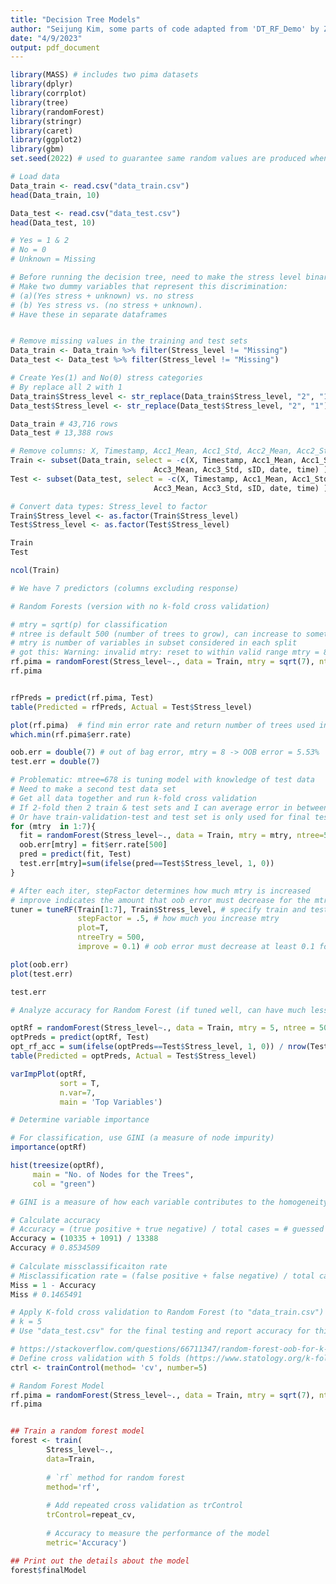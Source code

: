 ```yaml
---
title: "Decision Tree Models"
author: "Seijung Kim, some parts of code adapted from 'DT_RF_Demo' by Zachary Quinn"
date: "4/9/2023"
output: pdf_document
---
```


```r
library(MASS) # includes two pima datasets
library(dplyr)
library(corrplot)
library(tree)
library(randomForest)
library(stringr)
library(caret)
library(ggplot2)
library(gbm)
set.seed(2022) # used to guarantee same random values are produced when rerunning code
```

```r
# Load data
Data_train <- read.csv("data_train.csv")
head(Data_train, 10)

Data_test <- read.csv("data_test.csv")
head(Data_test, 10)
```

```r
# Yes = 1 & 2
# No = 0
# Unknown = Missing

# Before running the decision tree, need to make the stress level binary
# Make two dummy variables that represent this discrimination: 
# (a)(Yes stress + unknown) vs. no stress 
# (b) Yes stress vs. (no stress + unknown).
# Have these in separate dataframes


# Remove missing values in the training and test sets
Data_train <- Data_train %>% filter(Stress_level != "Missing")
Data_test <- Data_test %>% filter(Stress_level != "Missing")

# Create Yes(1) and No(0) stress categories
# By replace all 2 with 1
Data_train$Stress_level <- str_replace(Data_train$Stress_level, "2", "1")
Data_test$Stress_level <- str_replace(Data_test$Stress_level, "2", "1")

Data_train # 43,716 rows
Data_test # 13,388 rows
```

```r
# Remove columns: X, Timestamp, Acc1_Mean, Acc1_Std, Acc2_Mean, Acc2_Std, Acc3_Mean, Acc3_Std, sID, date, time
Train <- subset(Data_train, select = -c(X, Timestamp, Acc1_Mean, Acc1_Std, Acc2_Mean, Acc2_Std,
                                Acc3_Mean, Acc3_Std, sID, date, time) )
Test <- subset(Data_test, select = -c(X, Timestamp, Acc1_Mean, Acc1_Std, Acc2_Mean, Acc2_Std,
                                Acc3_Mean, Acc3_Std, sID, date, time) )

# Convert data types: Stress_level to factor
Train$Stress_level <- as.factor(Train$Stress_level)
Test$Stress_level <- as.factor(Test$Stress_level)

Train
Test

```

```r
ncol(Train)

# We have 7 predictors (columns excluding response)
```





```r
# Random Forests (version with no k-fold cross validation)

# mtry = sqrt(p) for classification
# ntree is default 500 (number of trees to grow), can increase to something like 1000
# mtry is number of variables in subset considered in each split
# got this: Warning: invalid mtry: reset to within valid range mtry = 8 (BUT WHY?)
rf.pima = randomForest(Stress_level~., data = Train, mtry = sqrt(7), ntree = 500) # 500 is default
rf.pima


rfPreds = predict(rf.pima, Test)
table(Predicted = rfPreds, Actual = Test$Stress_level)

plot(rf.pima)  # find min error rate and return number of trees used in min error rate
which.min(rf.pima$err.rate)

oob.err = double(7) # out of bag error, mtry = 8 -> OOB error = 5.53%
test.err = double(7)

# Problematic: mtree=678 is tuning model with knowledge of test data
# Need to make a second test data set
# Get all data together and run k-fold cross validation
# If 2-fold then 2 train & test sets and I can average error in between them)
# Or have train-validation-test and test set is only used for final test
for (mtry  in 1:7){
  fit = randomForest(Stress_level~., data = Train, mtry = mtry, ntree=500)
  oob.err[mtry] = fit$err.rate[500]
  pred = predict(fit, Test)
  test.err[mtry]=sum(ifelse(pred==Test$Stress_level, 1, 0))
}

# After each iter, stepFactor determines how much mtry is increased
# improve indicates the amount that oob error must decrease for the mtry search to continue
tuner = tuneRF(Train[1:7], Train$Stress_level, # specify train and test data
               stepFactor = .5, # how much you increase mtry
               plot=T,
               ntreeTry = 500,
               improve = 0.1) # oob error must decrease at least 0.1 for mtry search to continue

plot(oob.err)
plot(test.err)
```


```r
test.err

```

```r
# Analyze accuracy for Random Forest (if tuned well, can have much less overfitting than regular decision tree)

optRf = randomForest(Stress_level~., data = Train, mtry = 5, ntree = 500)
optPreds = predict(optRf, Test)
opt_rf_acc = sum(ifelse(optPreds==Test$Stress_level, 1, 0)) / nrow(Test)
table(Predicted = optPreds, Actual = Test$Stress_level)

varImpPlot(optRf,
           sort = T,
           n.var=7,
           main = 'Top Variables')

# Determine variable importance

# For classification, use GINI (a measure of node impurity) 
importance(optRf)

hist(treesize(optRf),
     main = "No. of Nodes for the Trees",
     col = "green")

# GINI is a measure of how each variable contributes to the homogeneity of the nodes and leaves in the resulting random forest. The higher the value of mean decrease accuracy or mean decrease Gini score, the higher the importance of the variable in the model. (https://plos.figshare.com/articles/figure/Variable_importance_plot_mean_decrease_accuracy_and_mean_decrease_Gini_/12060105/1#:~:text=The%20mean%20decrease%20in%20Gini,the%20variable%20in%20the%20model.)
```

```r
# Calculate accuracy
# Accuracy = (true positive + true negative) / total cases = # guessed correctly/ # total data
Accuracy = (10335 + 1091) / 13388
Accuracy # 0.8534509
  
# Calculate missclassificaiton rate
# Misclassification rate = (false positive + false negative) / total cases
Miss = 1 - Accuracy
Miss # 0.1465491
```


```r
# Apply K-fold cross validation to Random Forest (to "data_train.csv")
# k = 5
# Use "data_test.csv" for the final testing and report accuracy for this dataset

# https://stackoverflow.com/questions/66711347/random-forest-oob-for-k-fold-cross-validation
# Define cross validation with 5 folds (https://www.statology.org/k-fold-cross-validation-in-r/)
ctrl <- trainControl(method= 'cv', number=5)

# Random Forest Model
rf.pima = randomForest(Stress_level~., data = Train, mtry = sqrt(7), ntree = 500) # 500 is default
rf.pima


## Train a random forest model
forest <- train(
        Stress_level~., 
        data=Train, 
        
        # `rf` method for random forest
        method='rf', 
        
        # Add repeated cross validation as trControl
        trControl=repeat_cv,
        
        # Accuracy to measure the performance of the model
        metric='Accuracy')

## Print out the details about the model
forest$finalModel
```
